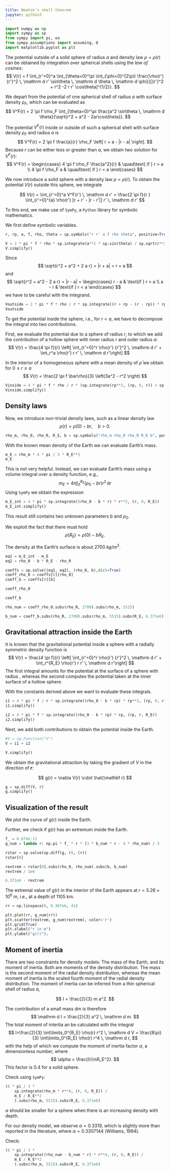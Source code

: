 ```yaml
---
title: Newton's shell theorem
jupyter: python3
---
```




```python
import numpy as np
import sympy as sp
from sympy import pi, oo
from sympy.assumptions import assuming, Q
import matplotlib.pyplot as plt
```

The potential outside of a solid sphere of radius $a$ and density law $\rho=\rho(r)$ can be obtained by integration over spherical shells using the _law of cosines_:
$$
V(r)  = f \int_{r'=0}^a \int_{\theta=0}^\pi \int_{\phi=0}^{2\pi} 
    \frac{\rho(r') {r'}^2 \, \mathrm d r' \sin\theta \, \mathrm d \theta \, \mathrm d \phi}{[{r'}^2 + r^2 -2 r r' \cos\theta]^{1/2}}.
$$

We depart from the potential of one spherical shell of radius $a$ with surface density $\rho_F$, which can be evaluated as
$$
V^F(r) = 2 \pi f \rho_F \int_{\theta=0}^\pi \frac{a^2 \sin\theta \, \mathrm d \theta}{\sqrt{r^2 + a^2 - 2ar\cos\theta}}.
$$

The potential $V^F(r)$ inside or outside of such a spherical shell with surface density $\rho_F$ and radius $a$ is
$$
V^F(r) = 2 \pi f \frac{a}{r} \rho_F \left[ r + a - |r - a| \right].
$$
Because $r$ can be either less or greater than $a$, we obtain two solution for $V^F(r)$:
$$
V^F(r) = \begin{cases}
4 \pi f \rho_F \frac{a^2}{r} & \quad\text{ if } r > a \\
4 \pi f \rho_F a & \quad\text{ if } r < a
\end{cases}
$$

We now introduce a solid sphere with a density law $\rho = \rho(r)$.
To obtain the potential $V(r)$ outside this sphere, we integrate 

$$
V(r) = \int_{r'=0}^a V^F(r') \, \mathrm d r' = \frac{2 \pi f}{r } \int_{r'=0}^{a} \rho(r') [r + r' - |r - r'|] r' \, \mathrm d r'
$$

To this end, we make use of `SymPy`, a `Python` library for symbolic mathematics.

We first define symbolic variables.

```python
r, rp, a, f, rho, theta = sp.symbols("r r' a f rho theta", positive=True, real=True)
```

```python
V = 2 * pi * f * rho * sp.integrate(a**2 * sp.sin(theta) / sp.sqrt(r**2 + a**2 - 2*a*r*sp.cos(theta)), (theta, 0, pi))
V.simplify()
```

Since 
$$
\sqrt{r^2 + a^2 + 2 a r} = |r + a| = r + a
$$
and
$$
\sqrt{r^2 + a^2 - 2 a r} = |r - a| = 
\begin{cases}
r - a & \text{if } r > a \\
a - r & \text{if } r < a 
\end{cases}
$$
we have to be careful with the integrand.

```python
Voutside = 2 * pi * f * rho / r * sp.integrate((r + rp - (r - rp)) * rp, (rp, 0, a))
Voutside
```

To get the potential inside the sphere, i.e., for $r < a$, we have to decompose the integral into two contributions.

First, we evaluate the potential due to a sphere of radius $r$, to which we add the contribution of a hollow sphere with inner radius $r$ and outer radius $a$:
$$
V(r) = \frac{4 \pi f}{r} \left[ \int_{r'=0}^r \rho(r') {r'}^2 \, \mathrm d r' + \int_r^a \rho(r') r r' \, \mathrm d r'\right]
$$

In the interior of a homogeneous sphere with a mean density of $\bar\rho$ we obtain for $0 \le r \le a$
$$
V(r) = \frac{2 \pi f \bar\rho}{3} \left(3a^2 - r^2 \right)
$$

```python
Vinside = 4 * pi * f * rho / r * (sp.integrate(rp**2, (rp, 0, r)) + sp.integrate(rp * r, (rp, r, a)))
Vinside.simplify()
```

## Density laws

Now, we introduce non-trivial density laws, such as a linear density law
$$
\rho(r) = \rho(0) - b r, \quad b > 0.
$$

```python
rho_m, rho_0, rho_R, R_E, b = sp.symbols("rho_m rho_0 rho_R R_E b", positive=True, real=True)
```

With the known mean density of the Earth we can evaluate Earth's mass.

```python
m_E = rho_m * 4 * pi / 3 * R_E**3
m_E
```

This is not very helpful. Instead, we can evaluate Earth's mass using a volume integral over a density function, e.g.,
$$
m_E = 4 \pi \int_0^{R_E} (\rho_0 - br) r^2 \, \mathrm d r
$$
Using `SymPy` we obtain the expression

```python
m_E_int = 4 * pi * sp.integrate((rho_0 - b * r) * r**2, (r, 0, R_E))
m_E_int.simplify()
```

This result still contains two unknown parameters $b$ and $\rho_0$.

We exploit the fact that there must hold
$$
\rho(R_E) = \rho(0) - b R_E.
$$

The density at the Earth's surface is about $2700$ $kg/m^3$.

```python
eq1 = m_E_int - m_E
eq2 = rho_0 - b * R_E - rho_R
```

```python
coeffs = sp.solve((eq1, eq2), (rho_0, b),dict=True)
coeff_rho_0 = coeffs[0][rho_0]
coeff_b = coeffs[0][b]
```

```python
coeff_rho_0
```

```python
coeff_b
```

```python
rho_num = coeff_rho_0.subs(rho_R, 2700).subs(rho_m, 5515)
```

```python
b_num = coeff_b.subs(rho_R, 2700).subs(rho_m, 5515).subs(R_E, 6.371e6)
```

## Gravitational attraction inside the Earth
It is known that the gravitational potential inside a sphere with a radially symmetric density function is
$$
V(r) = \frac{4 \pi f}{r} \left[ \int_{r'=0}^r \rho(r') {r'}^2 \, \mathrm d r' + \int_r^{R_E} \rho(r') r r' \, \mathrm d r'\right]
$$
The first integral amounts for the potential at the surface of a sphere with radius , whereas the second computes the potential taken at the inner surface of a hollow sphere.

With the constants derived above we want to evaluate these integrals.

```python
i1 = 4 * pi * f / r * sp.integrate((rho_0 - b * rp) * rp**2, (rp, 0, r))
i1.simplify()
```

```python
i2 = 4 * pi * f * sp.integrate((rho_0 - b * rp) * rp, (rp, r, R_E))
i2.simplify()
```

Next, we add both contributions to obtain the potential inside the Earth.

```python
#V = sp.Function("V")
V = i1 + i2
```

```python
V.simplify()
```

We obtain the gravitational attraction by taking the gradient of $V$ in the direction of $\mathbf r$:

$$
g(r) = \nabla V(r) \cdot \hat{\mathbf r}
$$

```python
g = sp.diff(V, r)
g.simplify()
```

## Visualization of the result

We plot the curve of $g(r)$ inside the Earth.

Further, we check if $g(r)$ has an extremum inside the Earth.

```python
f_ = 6.674e-11
g_num = lambda r: np.pi * f_ * r * (3 * b_num * r - 4 * rho_num) / 3
```

```python
rstar = sp.solve(sp.diff(g, r), (r))
rstar[0]
```

```python
rextrem = rstar[0].subs(rho_0, rho_num).subs(b, b_num)
rextrem / 1e6
```

```python
6.371e6 - rextrem
```

The extremal value of $g(r)$ in the interior of the Earth appears at $r=5.26 \times 10^6$ m, i.e., at a depth of 1105 km.

```python
rr = np.linspace(0, 6.367e6, 41)
```

```python
plt.plot(rr, g_num(rr))
plt.scatter(rextrem, g_num(rextrem), color='r')
plt.grid(True)
plt.xlabel("r in m")
plt.ylabel("g(r)");
```

## Moment of inertia

There are two constraints for density models: The mass of the Earth, and its moment of inertia. Both are moments of the density distribution. The mass is the second moment of the radial density distribution, whereas the mean moment of inertia is the scaled fourth moment of the radial density distribution.
The moment of inertia can be inferred from a thin spherical shell of radius $a$,

$$
I = \frac{2}{3} m a^2.
$$

The contribution of a small mass $\mathrm d m$ is therefore
$$
\mathrm d I = \frac{2}{3} a^2 \, \mathrm d m.
$$
The total moment of intertia an be calculated with the integral
$$
I=\frac{2}{3} \int\limits_0^{R_E}  \rho(r) r^2 \, \mathrm d V =
\frac{8\pi}{3} \int\limits_0^{R_E}  \rho(r) r^4 \, \mathrm d r,
$$
with the help of which we compute the moment of inertia factor $\alpha$, a dimensionless number, where
$$
\alpha = \frac{I}{mR_E^2}.
$$
This factor is $0.4$ for a solid sphere.

Check using `SymPy`:

```python
(8 * pi / 3 * 
    sp.integrate(rho_m * r**4, (r, 0, R_E)) / 
    m_E / R_E**2
    ).subs(rho_m, 5515).subs(R_E, 6.371e6)
```

$\alpha$ should be smaller for a sphere when there is an increasing density with depth.

For our density model, we observe $\alpha=0.3319$, which is slightly more than reported in the literature, where $\alpha=0.3307144$ (Williams, 1994).

Check:

```python
(8 * pi / 3 * 
    sp.integrate((rho_num - b_num * r) * r**4, (r, 0, R_E)) / 
    m_E / R_E**2
    ).subs(rho_m, 5515).subs(R_E, 6.371e6)
```


